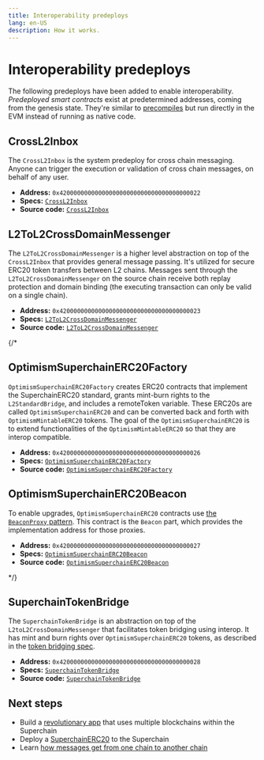 ```yaml
---
title: Interoperability predeploys
lang: en-US
description: How it works.
---
```




<InteropCallout />

# Interoperability predeploys

The following predeploys have been added to enable interoperability.
*Predeployed smart contracts* exist at predetermined addresses, coming from the genesis state.
They're similar to [precompiles](https://www.evm.codes/precompiled) but run directly in the EVM instead of running as native code.

## CrossL2Inbox

The `CrossL2Inbox` is the system predeploy for cross chain messaging.
Anyone can trigger the execution or validation of cross chain messages, on behalf of any user.

*   **Address:** `0x4200000000000000000000000000000000000022`
*   **Specs:** [`CrossL2Inbox`](https://specs.optimism.io/interop/predeploys.html#crossl2inbox)
*   **Source code:** [`CrossL2Inbox`](https://github.com/ethereum-optimism/optimism/blob/develop/packages/contracts-bedrock/src/L2/CrossL2Inbox.sol)

## L2ToL2CrossDomainMessenger

The `L2ToL2CrossDomainMessenger` is a higher level abstraction on top of the `CrossL2Inbox` that provides general message passing.
It's utilized for secure ERC20 token transfers between L2 chains.
Messages sent through the `L2ToL2CrossDomainMessenger` on the source chain receive both replay protection and domain binding (the executing transaction can only be valid on a single chain).

*   **Address:** `0x4200000000000000000000000000000000000023`
*   **Specs:** [`L2ToL2CrossDomainMessenger`](https://specs.optimism.io/interop/predeploys.html#l2tol2crossdomainmessenger)
*   **Source code:** [`L2ToL2CrossDomainMessenger`](https://github.com/ethereum-optimism/optimism/blob/develop/packages/contracts-bedrock/src/L2/L2ToL2CrossDomainMessenger.sol)

{/* 
## OptimismSuperchainERC20Factory

`OptimismSuperchainERC20Factory` creates ERC20 contracts that implement the SuperchainERC20 standard, grants mint-burn rights to the `L2StandardBridge`, and includes a remoteToken variable. These ERC20s are called `OptimismSuperchainERC20` and can be converted back and forth with `OptimismMintableERC20` tokens. The goal of the `OptimismSuperchainERC20` is to extend functionalities of the `OptimismMintableERC20` so that they are interop compatible.

- **Address:** `0x4200000000000000000000000000000000000026`
- **Specs:** [`OptimismSuperchainERC20Factory`](https://specs.optimism.io/interop/predeploys.html#optimismsuperchainerc20factory)
- **Source code:** [`OptimismSuperchainERC20Factory`](https://github.com/ethereum-optimism/optimism/blob/develop/packages/contracts-bedrock/src/L2/OptimismSuperchainERC20Factory.sol)

## OptimismSuperchainERC20Beacon

To enable upgrades, `OptimismSuperchainERC20` contracts use [the `BeaconProxy` pattern](https://docs.openzeppelin.com/contracts/3.x/api/proxy#beacon).
This contract is the `Beacon` part, which provides the implementation address for those proxies.

- **Address:** `0x4200000000000000000000000000000000000027`
- **Specs:** [`OptimismSuperchainERC20Beacon`](https://specs.optimism.io/interop/predeploys.html#beaconcontract)
- **Source code:** [`OptimismSuperchainERC20Beacon`](https://github.com/ethereum-optimism/optimism/blob/develop/packages/contracts-bedrock/src/L2/OptimismSuperchainERC20Beacon.sol)

*/}

## SuperchainTokenBridge

The `SuperchainTokenBridge` is an abstraction on top of the `L2toL2CrossDomainMessenger` that facilitates token bridging using interop. It has mint and burn rights over `OptimismSuperchainERC20` tokens, as described in the [token bridging spec](https://specs.optimism.io/interop/token-bridging.html).

*   **Address:** `0x4200000000000000000000000000000000000028`
*   **Specs:** [`SuperchainTokenBridge`](https://specs.optimism.io/interop/predeploys.html#superchainerc20bridge)
*   **Source code:** [`SuperchainTokenBridge`](https://github.com/ethereum-optimism/optimism/blob/develop/packages/contracts-bedrock/src/L2/SuperchainTokenBridge.sol)


## Next steps

*   Build a [revolutionary app](/app-developers/get-started) that uses multiple blockchains within the Superchain
*   Deploy a [SuperchainERC20](/stack/interop/tutorials/deploy-superchain-erc20) to the Superchain
*   Learn [how messages get from one chain to another chain](/stack/interop/message-passing)

